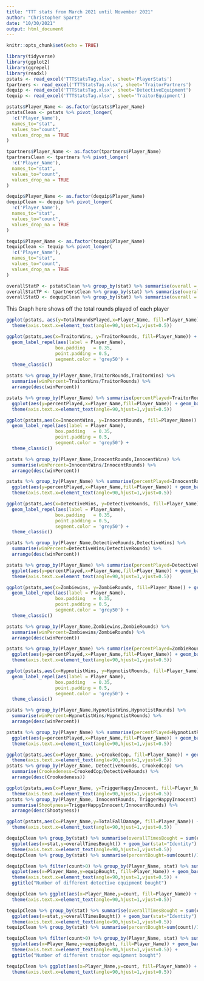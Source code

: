 ```yaml
---
title: "TTT stats from March 2021 until November 2021"
author: "Christopher Spartz"
date: "10/30/2021"
output: html_document
---
```


```r
knitr::opts_chunk$set(echo = TRUE)
```

```r
library(tidyverse)
library(ggplot2)
library(ggrepel)
library(readxl)
pstats <- read_excel('TTTStatsTag.xlsx', sheet='PlayerStats')
tpartners <- read_excel('TTTStatsTag.xlsx', sheet='TraitorPartners')
dequip <- read_excel('TTTStatsTag.xlsx', sheet='DetectiveEquipment')
tequip <- read_excel('TTTStatsTag.xlsx', sheet='TraitorEquipment')
```
```r
pstats$Player_Name <- as.factor(pstats$Player_Name)
pstatsClean <- pstats %>% pivot_longer(
  !c('Player_Name'),
  names_to="stat",
  values_to="count",
  values_drop_na = TRUE
)
```
```r
tpartners$Player_Name <- as.factor(tpartners$Player_Name)
tpartnersClean <- tpartners %>% pivot_longer(
  !c('Player_Name'),
  names_to="stat",
  values_to="count",
  values_drop_na = TRUE
)
```
```r
dequip$Player_Name <- as.factor(dequip$Player_Name)
dequipClean <- dequip %>% pivot_longer(
  !c('Player_Name'),
  names_to="stat",
  values_to="count",
  values_drop_na = TRUE
)
```
```r
tequip$Player_Name <- as.factor(tequip$Player_Name)
tequipClean <- tequip %>% pivot_longer(
  !c('Player_Name'),
  names_to="stat",
  values_to="count",
  values_drop_na = TRUE
)
```


```r
overallStatP <- pstatsClean %>% group_by(stat) %>% summarise(overall = sum(count))
overallStatTP <- tpartnersClean %>% group_by(stat) %>% summarise(overall = sum(count))
overallStatD <- dequipClean %>% group_by(stat) %>% summarise(overall = sum(count))
```

This Graph here shows off the total rounds played of each player
```r
ggplot(pstats, aes(y=TotalRoundsPlayed,x=Player_Name, fill=Player_Name)) + geom_bar(stat = "Identity") + geom_text(aes(label=TotalRoundsPlayed), vjust=1.6, color="white", size=3.5) + ggtitle("Total Rounds Played") +
  theme(axis.text.x=element_text(angle=90,hjust=1,vjust=0.5))
```

```r
ggplot(pstats,aes(x=TraitorWins, y=TraitorRounds, fill=Player_Name)) + geom_point() + ggtitle("Traitor Rounds vs. Traitor wins") +
  geom_label_repel(aes(label = Player_Name),
                  box.padding   = 0.35, 
                  point.padding = 0.5,
                  segment.color = 'grey50') +
  theme_classic()

pstats %>% group_by(Player_Name,TraitorRounds,TraitorWins) %>% 
  summarise(winPercent=TraitorWins/TraitorRounds) %>%
  arrange(desc(winPercent))
```
```r
pstats %>% group_by(Player_Name) %>% summarise(percentPlayed=TraitorRounds/TotalRoundsPlayed) %>% 
  ggplot(aes(y=percentPlayed,x=Player_Name,fill=Player_Name)) + geom_bar(stat = "Identity") + ggtitle("Percent of rounds played as traitor") +
  theme(axis.text.x=element_text(angle=90,hjust=1,vjust=0.5))
```

```r
ggplot(pstats,aes(x=InnocentWins, y=InnocentRounds, fill=Player_Name)) + geom_point() + ggtitle("Innocent Rounds vs. Innocent wins") +
  geom_label_repel(aes(label = Player_Name),
                  box.padding   = 0.35, 
                  point.padding = 0.5,
                  segment.color = 'grey50') +
  theme_classic()

pstats %>% group_by(Player_Name,InnocentRounds,InnocentWins) %>% 
  summarise(winPercent=InnocentWins/InnocentRounds) %>%
  arrange(desc(winPercent))
```
```r
pstats %>% group_by(Player_Name) %>% summarise(percentPlayed=InnocentRounds/TotalRoundsPlayed) %>% 
  ggplot(aes(y=percentPlayed,x=Player_Name,fill=Player_Name)) + geom_bar(stat = "Identity") + ggtitle("Percent of rounds played as innocent") +
  theme(axis.text.x=element_text(angle=90,hjust=1,vjust=0.5))
```


```r
ggplot(pstats,aes(x=DetectiveWins, y=DetectiveRounds, fill=Player_Name)) + geom_point() + ggtitle("Detective Rounds vs. Detective wins") +
  geom_label_repel(aes(label = Player_Name),
                  box.padding   = 0.35, 
                  point.padding = 0.5,
                  segment.color = 'grey50') +
  theme_classic()

pstats %>% group_by(Player_Name,DetectiveRounds,DetectiveWins) %>% 
  summarise(winPercent=DetectiveWins/DetectiveRounds) %>%
  arrange(desc(winPercent))
```
```r
pstats %>% group_by(Player_Name) %>% summarise(percentPlayed=DetectiveRounds/TotalRoundsPlayed) %>% 
  ggplot(aes(y=percentPlayed,x=Player_Name,fill=Player_Name)) + geom_bar(stat = "Identity") + ggtitle("Percent of rounds played as detective") +
  theme(axis.text.x=element_text(angle=90,hjust=1,vjust=0.5))
```

```r
ggplot(pstats,aes(x=Zombiewins, y=ZombieRounds, fill=Player_Name)) + geom_point() + ggtitle("Zombie Rounds vs. Zombie wins") +
  geom_label_repel(aes(label = Player_Name),
                  box.padding   = 0.35, 
                  point.padding = 0.5,
                  segment.color = 'grey50') +
  theme_classic()

pstats %>% group_by(Player_Name,Zombiewins,ZombieRounds) %>% 
  summarise(winPercent=Zombiewins/ZombieRounds) %>%
  arrange(desc(winPercent))
```
```r
pstats %>% group_by(Player_Name) %>% summarise(percentPlayed=ZombieRounds/TotalRoundsPlayed) %>% 
  ggplot(aes(y=percentPlayed,x=Player_Name,fill=Player_Name)) + geom_bar(stat = "Identity") + ggtitle("Percent of rounds played as zombie") +
  theme(axis.text.x=element_text(angle=90,hjust=1,vjust=0.5))
```

```r
ggplot(pstats,aes(x=HypnotistWins, y=HypnotistRounds, fill=Player_Name)) + geom_point() + ggtitle("Hypnotist Rounds vs. Hypnotist wins") +
  geom_label_repel(aes(label = Player_Name),
                  box.padding   = 0.35, 
                  point.padding = 0.5,
                  segment.color = 'grey50') +
  theme_classic()

pstats %>% group_by(Player_Name,HypnotistWins,HypnotistRounds) %>% 
  summarise(winPercent=HypnotistWins/HypnotistRounds) %>%
  arrange(desc(winPercent))
```
```r
pstats %>% group_by(Player_Name) %>% summarise(percentPlayed=HypnotistRounds/TotalRoundsPlayed) %>% 
  ggplot(aes(y=percentPlayed,x=Player_Name,fill=Player_Name)) + geom_bar(stat = "Identity") + ggtitle("Percent of rounds played as hypnotist") +
  theme(axis.text.x=element_text(angle=90,hjust=1,vjust=0.5))
```

```r
ggplot(pstats,aes(x=Player_Name, y=CrookedCop, fill=Player_Name)) + geom_bar(stat="identity") + geom_text(aes(label=CrookedCop), vjust=1.6, color="white", size=3.5) + ggtitle("Amount of Innocents killed as detective") +
  theme(axis.text.x=element_text(angle=90,hjust=1,vjust=0.5))
pstats %>% group_by(Player_Name, DetectiveRounds, CrookedCop) %>% 
  summarise(Crookedeness=CrookedCop/DetectiveRounds) %>%
  arrange(desc(Crookedeness))
```

```r
ggplot(pstats,aes(x=Player_Name, y=TriggerHappyInnocent, fill=Player_Name)) + geom_bar(stat="identity") + geom_text(aes(label=TriggerHappyInnocent), vjust=1.6, color="white", size=3.5) + ggtitle("Amount of Innocents killed as an Innocent") +
  theme(axis.text.x=element_text(angle=90,hjust=1,vjust=0.5))
pstats %>% group_by(Player_Name, InnocentRounds, TriggerHappyInnocent) %>% 
  summarise(Shootyness=TriggerHappyInnocent/InnocentRounds) %>%
  arrange(desc(Shootyness))
```

```r
ggplot(pstats,aes(x=Player_Name,y=TotalFallDamage, fill=Player_Name)) + geom_bar(stat = "Identity")  + geom_text(aes(label=TotalFallDamage), vjust=1.6, color="Blue", size=3.5) + ggtitle("People least safe near ledges") +
  theme(axis.text.x=element_text(angle=90,hjust=1,vjust=0.5))
```


```r
dequipClean %>% group_by(stat) %>% summarise(overallTimesBought = sum(count)) %>%
  ggplot(aes(x=stat,y=overallTimesBought)) + geom_bar(stat="Identity") + geom_text(aes(label=overallTimesBought), vjust=1.6, color="Red", size=2.5) + ggtitle("Times each detective equipment was bought") +
  theme(axis.text.x=element_text(angle=90,hjust=1,vjust=0.5))
dequipClean %>% group_by(stat) %>% summarise(percentBought=sum(count)/1172) %>% arrange(desc(percentBought))
```
```r
dequipClean %>% filter(count>0) %>% group_by(Player_Name, stat) %>% summarise(equipBought=n()) %>% 
  ggplot(aes(x=Player_Name,y=equipBought, fill=Player_Name)) + geom_bar(stat = "Identity")  +
  theme(axis.text.x=element_text(angle=90,hjust=1,vjust=0.5)) + 
  ggtitle("Number of different detective equipment bought")

```



```r
dequipClean %>% ggplot(aes(x=Player_Name,y=count, fill=Player_Name)) + geom_bar(stat = "Identity") + facet_wrap(~stat, ncol=5, scales = "free_y") +
  theme(axis.text.x=element_text(angle=90,hjust=1,vjust=0.5))
```


```r
tequipClean %>% group_by(stat) %>% summarise(overallTimesBought = sum(count)) %>%
  ggplot(aes(x=stat,y=overallTimesBought)) + geom_bar(stat="Identity") + geom_text(aes(label=overallTimesBought), vjust=1.6, color="Red", size=2.5) + ggtitle("Times each detective equipment was bought") +
  theme(axis.text.x=element_text(angle=90,hjust=1,vjust=0.5))
tequipClean %>% group_by(stat) %>% summarise(percentBought=sum(count)/1172) %>% arrange(desc(percentBought))
```
```r
tequipClean %>% filter(count>0) %>% group_by(Player_Name, stat) %>% summarise(equipBought=n()) %>% 
  ggplot(aes(x=Player_Name,y=equipBought, fill=Player_Name)) + geom_bar(stat = "Identity")  +
  theme(axis.text.x=element_text(angle=90,hjust=1,vjust=0.5)) + 
  ggtitle("Number of different traitor equipment bought")

```



```r
tequipClean %>% ggplot(aes(x=Player_Name,y=count, fill=Player_Name)) + geom_bar(stat = "Identity") + facet_wrap(~stat, ncol=6, scales = "free_y") +
  theme(axis.text.x=element_text(angle=90,hjust=1,vjust=0.5))
```


